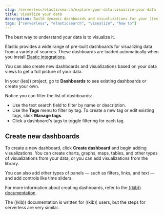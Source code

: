 ```yaml
---
slug: /serverless/elasticsearch/explore-your-data-visualize-your-data
title: Visualize your data
description: Build dynamic dashboards and visualizations for your ((es)) data.
tags: ["serverless", "elasticsearch", "visualize", "how to"]
---
```


<DocBadge template="technical preview" />
The best way to understand your data is to visualize it.

Elastic provides a wide range of pre-built dashboards for visualizing data from a variety of sources.
These dashboards are loaded automatically when you install [Elastic integrations](https://docs.elastic.co/integrations).

You can also create new dashboards and visualizations based on your data views to get a full picture of your data.

In your ((es)) project, go to **Dashboards** to see existing dashboards or create your own.

Notice you can filter the list of dashboards:

* Use the text search field to filter by name or description.
* Use the **Tags** menu to filter by tag. To create a new tag or edit existing tags, click **Manage tags**.
* Click a dashboard's tags to toggle filtering for each tag.

## Create new dashboards

To create a new dashboard, click **Create dashboard** and begin adding visualizations.
You can create charts, graphs, maps, tables, and other types of visualizations from your data, or you can add visualizations from the library.

You can also add other types of panels — such as filters, links, and text — and add controls like time sliders.

For more information about creating dashboards, refer to the [((kib)) documentation](((kibana-ref))/dashboard.html).

<DocCallOut title="Note">
    The ((kib)) documentation is written for ((kib)) users, but the steps for serverless are very similar.
</DocCallOut>
